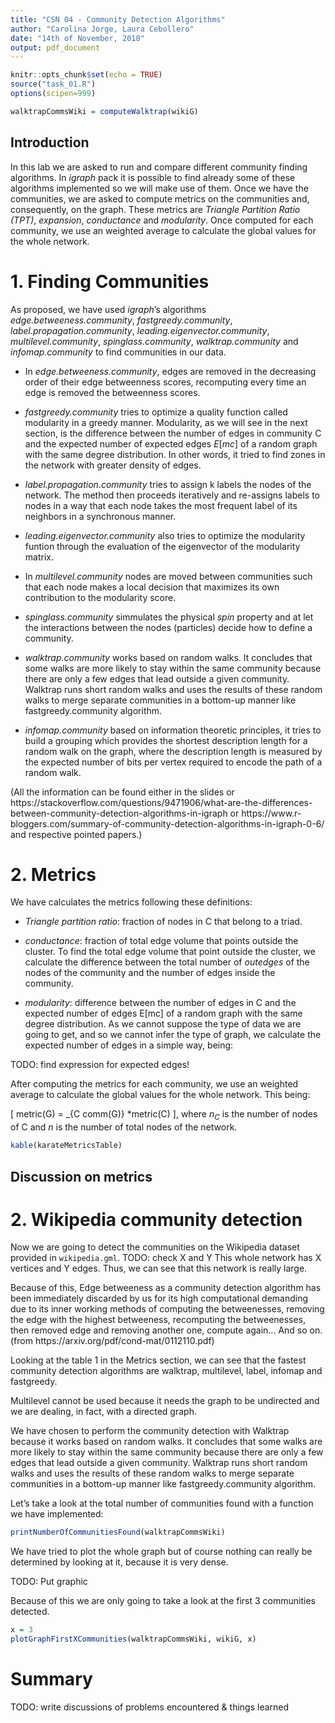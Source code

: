 ```yaml
---
title: "CSN 04 - Community Detection Algorithms"
author: "Carolina Jorge, Laura Cebollero"
date: "14th of November, 2018"
output: pdf_document
---
```


```r
knitr::opts_chunk$set(echo = TRUE)
source("task_01.R")
options(scipen=999)
```
```r
walktrapCommsWiki = computeWalktrap(wikiG)
```
## Introduction

In this lab we are asked to run and compare different community finding algorithms. In _igraph_ pack it is possible to find already some of these algorithms implemented so we will make use of them. Once we have the communities, we are asked to compute metrics on the communities and, consequently, on the graph. These metrics are *Triangle Partition Ratio (TPT)*, *expansion*, *conductance* and *modularity*. Once computed for each community, we use an weighted average to calculate the global values for the whole network.

# 1. Finding Communities

As proposed, we have used _igraph_'s algorithms *edge.betweeness.community*, *fastgreedy.community*, *label.propagation.community*, *leading.eigenvector.community*, *multilevel.community*, *spinglass.community*, *walktrap.community* and *infomap.community* to find communities in our data.

*  In *edge.betweeness.community*, edges are removed in the decreasing order of their edge betweenness scores, recomputing every time an edge is removed the betweenness scores.

*  *fastgreedy.community* tries to optimize a quality function called modularity in a greedy manner. Modularity, as we will see in the next section, is the difference between the number of edges in community C and the expected number of expected edges $E[mc]$ of a random graph with the same degree distribution. In other words, it tried to find zones in the network with greater density of edges.

*  *label.propagation.community* tries to assign k labels the nodes of the network. The method then proceeds iteratively and re-assigns labels to nodes in a way that each node takes the most frequent label of its neighbors in a synchronous manner. 

*  *leading.eigenvector.community* also tries to optimize the modularity funtion through the evaluation of the eigenvector of the modularity matrix.

*  In *multilevel.community* nodes are moved between communities such that each node makes a local decision that maximizes its own contribution to the modularity score.

*  *spinglass.community* simmulates the physical _spin_ property and at let the interactions between the nodes (particles) decide how to define a community.

*  *walktrap.community* works based on random walks. It concludes that some walks are more likely to stay within the same community because there are only a few edges that lead outside a given community. Walktrap runs short random walks and uses the results of these random walks to merge separate communities in a bottom-up manner like fastgreedy.community algorithm.

*  *infomap.community* based on information theoretic principles, it tries to build a grouping which provides the shortest description length for a random walk on the graph, where the description length is measured by the expected number of bits per vertex required to encode the path of a random walk.

(All the information can be found either in the slides or https://stackoverflow.com/questions/9471906/what-are-the-differences-between-community-detection-algorithms-in-igraph or https://www.r-bloggers.com/summary-of-community-detection-algorithms-in-igraph-0-6/ and respective pointed papers.)

# 2. Metrics

We have calculates the metrics following these definitions:

*  *Triangle partition ratio*: fraction of nodes in C that belong to a triad.

*  *conductance*: fraction of total edge volume that points outside the cluster. To find the total edge volume that point outside the cluster, we calculate the difference between the total number of _outedges_ of the nodes of the community and the number of edges inside the community.

*  *modularity*: difference between the number of edges in C and the expected number of edges E[mc] of a random graph with the same degree distribution. As we cannot suppose the type of data we are going to get, and so we cannot infer the type of graph, we calculate the expected number of edges in a simple way, being: 

TODO: find expression for expected edges!


After computing the metrics for each community, we use an weighted average to calculate the global values for the whole network. This being:

\[ 
metric(G) = \sum_{C \in comm(G)} \frac{n_C}{n}*metric(C)
\],
where $n_C$ is the number of nodes of C and $n$ is the number of total nodes of the network.

```r
kable(karateMetricsTable)

```

## Discussion on metrics

# 2. Wikipedia community detection

Now we are going to detect the communities on the Wikipedia dataset provided in `wikipedia.gml`.
TODO: check X and Y
This whole network has X vertices and Y edges. Thus, we can see that this network is really large.

Because of this, Edge betweeness as a community detection algorithm has been immediately discarded
by us for its high computational demanding due to its inner working methods of computing the betweenesses, removing the edge with the highest betweeness, recomputing the betweenesses, then removed edge and removing another one, compute again... And so on. (from https://arxiv.org/pdf/cond-mat/0112110.pdf)

Looking at the table 1 in the Metrics section, we can see that the fastest community detection algorithms are walktrap, multilevel, label, infomap and fastgreedy.

Multilevel cannot be used because it needs the graph to be undirected and we are dealing, in fact, with a directed graph.

We have chosen to perform the community detection with Walktrap because it works based on random walks. It concludes that some walks are more likely to stay within the same community because there are only a few edges that lead outside a given community. Walktrap runs short random walks and uses the results of these random walks to merge separate communities in a bottom-up manner like fastgreedy.community algorithm.

Let's take a look at the total number of communities found with a function 
we have implemented:
```r
printNumberOfCommunitiesFound(walktrapCommsWiki)
```

We have tried to plot the whole graph but of course nothing can really be determined
by looking at it, because it is very dense.

TODO: Put graphic

Because of this we are only going to take a look at the first 3 communities detected.
```r
x = 3
plotGraphFirstXCommunities(walktrapCommsWiki, wikiG, x)
```

# Summary

TODO: write discussions of problems encountered & things learned